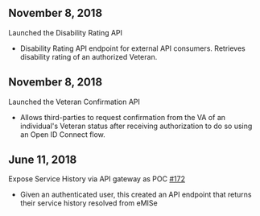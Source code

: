 ## November 8, 2018
Launched the Disability Rating API
- Disability Rating API endpoint for external API consumers. Retrieves disability rating of an authorized Veteran.

## November 8, 2018
Launched the Veteran Confirmation API
- Allows third-parties to request confirmation from the VA of an individual's Veteran status after receiving authorization to do so using an Open ID Connect flow.

## June 11, 2018 
Expose Service History via API gateway as POC [#172](https://github.com/department-of-veterans-affairs/vets-contrib/issues/172)
- Given an authenticated user, this created an API endpoint that returns their service history resolved from eMISe

